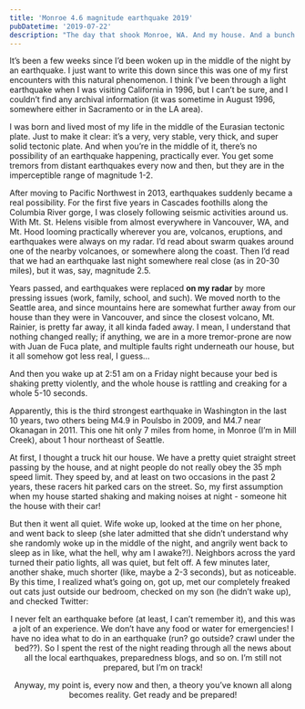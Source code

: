 ```yaml
---
title: 'Monroe 4.6 magnitude earthquake 2019'
pubDatetime: '2019-07-22'
description: "The day that shook Monroe, WA. And my house. And a bunch of other people's houses."
---
```


It’s been a few weeks since I’d been woken up in the middle of the night by an earthquake. I just want to write this down since this was one of my first encounters with this natural phenomenon. I think I’ve been through a light earthquake when I was visiting California in 1996, but I can’t be sure, and I couldn’t find any archival information (it was sometime in August 1996, somewhere either in Sacramento or in the LA area).

I was born and lived most of my life in the middle of the Eurasian tectonic plate. Just to make it clear: it’s a very, very stable, very thick, and super solid tectonic plate. And when you’re in the middle of it, there’s no possibility of an earthquake happening, practically ever. You get some tremors from distant earthquakes every now and then, but they are in the imperceptible range of magnitude 1-2.

After moving to Pacific Northwest in 2013, earthquakes suddenly became a real possibility. For the first five years in Cascades foothills along the Columbia River gorge, I was closely following seismic activities around us. With Mt. St. Helens visible from almost everywhere in Vancouver, WA, and Mt. Hood looming practically wherever you are, volcanos, eruptions, and earthquakes were always on my radar. I’d read about swarm quakes around one of the nearby volcanoes, or somewhere along the coast. Then I’d read that we had an earthquake last night somewhere real close (as in 20-30 miles), but it was, say, magnitude 2.5.

Years passed, and earthquakes were replaced **on my radar** by more pressing issues (work, family, school, and such). We moved north to the Seattle area, and since mountains here are somewhat further away from our house than they were in Vancouver, and since the closest volcano, Mt. Rainier, is pretty far away, it all kinda faded away. I mean, I understand that nothing changed really; if anything, we are in a more tremor-prone are now with Juan de Fuca plate, and multiple faults right underneath our house, but it all somehow got less real, I guess…

And then you wake up at 2:51 am on a Friday night because your bed is shaking pretty violently, and the whole house is rattling and creaking for a whole 5-10 seconds.

Apparently, this is the third strongest earthquake in Washington in the last 10 years, two others being M4.9 in Poulsbo in 2009, and M4.7 near Okanagan in 2011. This one hit only 7 miles from home, in Monroe (I’m in Mill Creek), about 1 hour northeast of Seattle.

At first, I thought a truck hit our house. We have a pretty quiet straight street passing by the house, and at night people do not really obey the 35 mph speed limit. They speed by, and at least on two occasions in the past 2 years, these racers hit parked cars on the street. So, my first assumption when my house started shaking and making noises at night - someone hit the house with their car!

But then it went all quiet. Wife woke up, looked at the time on her phone, and went back to sleep (she later admitted that she didn’t understand why she randomly woke up in the middle of the night, and angrily went back to sleep as in like, what the hell, why am I awake?!). Neighbors across the yard turned their patio lights, all was quiet, but felt off. A few minutes later, another shake, much shorter (like, maybe a 2-3 seconds), but as noticeable. By this time, I realized what’s going on, got up, met our completely freaked out cats just outside our bedroom, checked on my son (he didn’t wake up), and checked Twitter:

<Tweet tweetLink="MyEverettNews/status/1149617954918526976" align="center" />

I never felt an earthquake before (at least, I can’t remember it), and this was a jolt of an experience. We don’t have any food or water for emergencies! I have no idea what to do in an earthquake (run? go outside? crawl under the bed??). So I spent the rest of the night reading through all the news about all the local earthquakes, preparedness blogs, and so on. I’m still not prepared, but I’m on track!

Anyway, my point is, every now and then, a theory you’ve known all along becomes reality. Get ready and be prepared!
